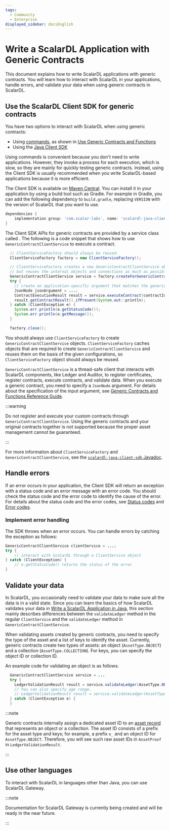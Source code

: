 ```yaml
---
tags:
  - Community
  - Enterprise
displayed_sidebar: docsEnglish
---
```


# Write a ScalarDL Application with Generic Contracts


This document explains how to write ScalarDL applications with generic contracts. You will learn how to interact with ScalarDL in your applications, handle errors, and validate your data when using generic contracts in ScalarDL.

## Use the ScalarDL Client SDK for generic contracts

You have two options to interact with ScalarDL when using generic contracts:

- Using [commands](scalardl-command-reference.mdx), as shown in [Use Generic Contracts and Functions](use-generic-contracts.mdx)
- Using the [Java Client SDK](scalardl-java-client-sdk/README.mdx)

Using commands is convenient because you don't need to write applications. However, they invoke a process for each execution, which is slow, so they are mainly for quickly testing generic contracts. Instead, using the Client SDK is usually recommended when you write ScalarDL-based applications because it is more efficient.

The Client SDK is available on [Maven Central](https://search.maven.org/search?q=a:scalardl-java-client-sdk). You can install it in your application by using a build tool such as Gradle. For example in Gradle, you can add the following dependency to `build.gradle`, replacing `VERSION` with the version of ScalarDL that you want to use.

```gradle
dependencies {
    implementation group: 'com.scalar-labs', name: 'scalardl-java-client-sdk', version: '<VERSION>'
}
```

The Client SDK APIs for generic contracts are provided by a service class called <JavadocLink packageName="scalardl-java-client-sdk" path="com/scalar/dl/client/service" className="GenericContractClientService" />. The following is a code snippet that shows how to use `GenericContractClientService` to execute a contract.

```java
  // ClientServiceFactory should always be reused.
  ClientServiceFactory factory = new ClientServiceFactory();

  // ClientServiceFactory creates a new GenericContractClientService object in every create method call
  // but reuses the internal objects and connections as much as possible for better performance and resource usage.
  GenericContractClientService service = factory.createForGenericContracts(new ClientConfig(new File(properties));
  try {
    // create an application-specific argument that matches the generic contract specification
    JsonNode jsonArgument = ...;
    ContractExecutionResult result = service.executeContract(contractId, jsonArgument);
    result.getContractResult().ifPresent(System.out::println);
  } catch (ClientException e) {
    System.err.println(e.getStatusCode());
    System.err.println(e.getMessage());
  }

  factory.close();
```

You should always use `ClientServiceFactory` to create `GenericContractClientService` objects. `ClientServiceFactory` caches objects that are required to create `GenericContractClientService` and reuses them on the basis of the given configurations, so `ClientServiceFactory` object should always be reused.

`GenericContractClientService` is a thread-safe client that interacts with ScalarDL components, like Ledger and Auditor, to register certificates, register contracts, execute contracts, and validate data. When you execute a generic contract, you need to specify a `JsonNode` argument. For details about the specification of the input argument, see [Generic Contracts and Functions Reference Guide](generic-contracts-reference.mdx).

:::warning

Do not register and execute your custom contracts through `GenericContractClientService`. Using the generic contracts and your original contracts together is not supported because the proper asset management cannot be guaranteed.

:::

For more information about `ClientServiceFactory` and `GenericContractClientService`, see the [`scalardl-java-client-sdk` Javadoc](https://javadoc.io/doc/com.scalar-labs/scalardl-java-client-sdk/latest/index.html).

## Handle errors

If an error occurs in your application, the Client SDK will return an exception with a status code and an error message with an error code. You should check the status code and the error code to identify the cause of the error. For details about the status code and the error codes, see [Status codes](how-to-write-applications.mdx#status-codes) and [Error codes](how-to-write-applications.mdx#error-codes).

### Implement error handling

The SDK throws <JavadocLink packageName="scalardl-java-client-sdk" path="com/scalar/dl/client/exception" className="ClientException" /> when an error occurs. You can handle errors by catching the exception as follows:

```java
GenericContractClientService clientService = ...;
try {
    // interact with ScalarDL through a ClientService object
} catch (ClientException) {
    // e.getStatusCode() returns the status of the error
}
```

## Validate your data

In ScalarDL, you occasionally need to validate your data to make sure all the data is in a valid state. Since you can learn the basics of how ScalarDL validates your data in [Write a ScalarDL Application in Java](how-to-write-applications.mdx#validate-your-data), this section mainly describes differences between the `validateLedger` method in the regular `ClientService` and the `validateLedger` method in `GenericContractClientService`.

When validating assets created by generic contracts, you need to specify the type of the asset and a list of keys to identify the asset. Currently, generic contracts create two types of assets: an object (`AssetType.OBJECT`) and a collection (`AssetType.COLLECTION`). For keys, you can specify the object ID or collection ID.

An example code for validating an object is as follows:

```java
  GenericContractClientService service = ...
  try {
    LedgerValidationResult result = service.validateLedger(AssetType.OBJECT, ImmutableList.of("an_object_ID"));
    // You can also specify age range.
    // LedgerValidationResult result = service.validateLedger(AssetType.OBJECT, ImmutableList.of("an_object_ID"), startAge, endAge);
  } catch (ClientException e) {
  }
```

:::note

Generic contracts internally assign a dedicated asset ID to an [asset record](data-modeling.mdx#asset-record) that represents an object or a collection. The asset ID consists of a prefix for the asset type and keys; for example, a prefix `o_` and an object ID for `AssetType.OBJECT`. Therefore, you will see such raw asset IDs in `AssetProof` in `LedgerValidationResult`.

:::

## Use other languages

To interact with ScalarDL in languages other than Java, you can use ScalarDL Gateway.

:::note

Documentation for ScalarDL Gateway is currently being created and will be ready in the near future.

:::
